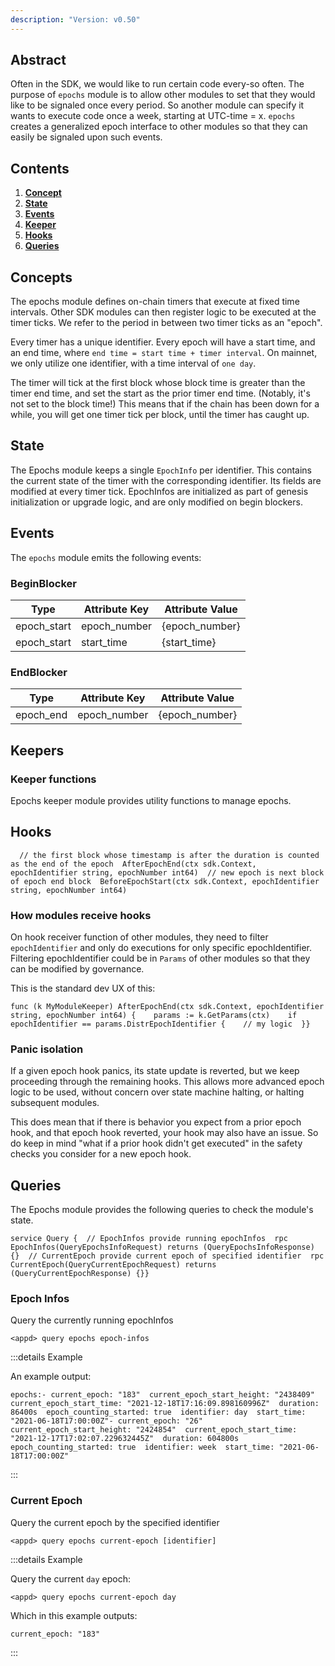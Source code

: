 ```yaml
---
description: "Version: v0.50"
---
```


## Abstract[​](#abstract "Direct link to Abstract")

Often in the SDK, we would like to run certain code every-so often. The purpose of `epochs` module is to allow other modules to set that they would like to be signaled once every period. So another module can specify it wants to execute code once a week, starting at UTC-time = x. `epochs` creates a generalized epoch interface to other modules so that they can easily be signaled upon such events.

## Contents[​](#contents "Direct link to Contents")

1. **[Concept](#concepts)**
2. **[State](#state)**
3. **[Events](#events)**
4. **[Keeper](#keepers)**
5. **[Hooks](#hooks)**
6. **[Queries](#queries)**

## Concepts[​](#concepts "Direct link to Concepts")

The epochs module defines on-chain timers that execute at fixed time intervals. Other SDK modules can then register logic to be executed at the timer ticks. We refer to the period in between two timer ticks as an "epoch".

Every timer has a unique identifier. Every epoch will have a start time, and an end time, where `end time = start time + timer interval`. On mainnet, we only utilize one identifier, with a time interval of `one day`.

The timer will tick at the first block whose block time is greater than the timer end time, and set the start as the prior timer end time. (Notably, it's not set to the block time!) This means that if the chain has been down for a while, you will get one timer tick per block, until the timer has caught up.

## State[​](#state "Direct link to State")

The Epochs module keeps a single `EpochInfo` per identifier. This contains the current state of the timer with the corresponding identifier. Its fields are modified at every timer tick. EpochInfos are initialized as part of genesis initialization or upgrade logic, and are only modified on begin blockers.

## Events[​](#events "Direct link to Events")

The `epochs` module emits the following events:

### BeginBlocker[​](#beginblocker "Direct link to BeginBlocker")

| Type         | Attribute Key | Attribute Value  |
| ------------ | ------------- | ---------------- |
| epoch\_start | epoch\_number | \{epoch\_number} |
| epoch\_start | start\_time   | \{start\_time}   |

### EndBlocker[​](#endblocker "Direct link to EndBlocker")

| Type       | Attribute Key | Attribute Value  |
| ---------- | ------------- | ---------------- |
| epoch\_end | epoch\_number | \{epoch\_number} |

## Keepers[​](#keepers "Direct link to Keepers")

### Keeper functions[​](#keeper-functions "Direct link to Keeper functions")

Epochs keeper module provides utility functions to manage epochs.

## Hooks[​](#hooks "Direct link to Hooks")

```
  // the first block whose timestamp is after the duration is counted as the end of the epoch  AfterEpochEnd(ctx sdk.Context, epochIdentifier string, epochNumber int64)  // new epoch is next block of epoch end block  BeforeEpochStart(ctx sdk.Context, epochIdentifier string, epochNumber int64)
```

### How modules receive hooks[​](#how-modules-receive-hooks "Direct link to How modules receive hooks")

On hook receiver function of other modules, they need to filter `epochIdentifier` and only do executions for only specific epochIdentifier. Filtering epochIdentifier could be in `Params` of other modules so that they can be modified by governance.

This is the standard dev UX of this:

```
func (k MyModuleKeeper) AfterEpochEnd(ctx sdk.Context, epochIdentifier string, epochNumber int64) {    params := k.GetParams(ctx)    if epochIdentifier == params.DistrEpochIdentifier {    // my logic  }}
```

### Panic isolation[​](#panic-isolation "Direct link to Panic isolation")

If a given epoch hook panics, its state update is reverted, but we keep proceeding through the remaining hooks. This allows more advanced epoch logic to be used, without concern over state machine halting, or halting subsequent modules.

This does mean that if there is behavior you expect from a prior epoch hook, and that epoch hook reverted, your hook may also have an issue. So do keep in mind "what if a prior hook didn't get executed" in the safety checks you consider for a new epoch hook.

## Queries[​](#queries "Direct link to Queries")

The Epochs module provides the following queries to check the module's state.

```
service Query {  // EpochInfos provide running epochInfos  rpc EpochInfos(QueryEpochsInfoRequest) returns (QueryEpochsInfoResponse) {}  // CurrentEpoch provide current epoch of specified identifier  rpc CurrentEpoch(QueryCurrentEpochRequest) returns (QueryCurrentEpochResponse) {}}
```

### Epoch Infos[​](#epoch-infos "Direct link to Epoch Infos")

Query the currently running epochInfos

```
<appd> query epochs epoch-infos
```

:::details Example

An example output:

```
epochs:- current_epoch: "183"  current_epoch_start_height: "2438409"  current_epoch_start_time: "2021-12-18T17:16:09.898160996Z"  duration: 86400s  epoch_counting_started: true  identifier: day  start_time: "2021-06-18T17:00:00Z"- current_epoch: "26"  current_epoch_start_height: "2424854"  current_epoch_start_time: "2021-12-17T17:02:07.229632445Z"  duration: 604800s  epoch_counting_started: true  identifier: week  start_time: "2021-06-18T17:00:00Z"
```

:::

### Current Epoch[​](#current-epoch "Direct link to Current Epoch")

Query the current epoch by the specified identifier

```
<appd> query epochs current-epoch [identifier]
```

:::details Example

Query the current `day` epoch:

```
<appd> query epochs current-epoch day
```

Which in this example outputs:

```
current_epoch: "183"
```

:::
